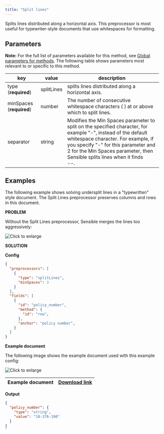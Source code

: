 ```yaml
---
title: "Split lines"
---
```


Splits lines distributed along a horizontal axis. This preprocessor is most useful for typewriter-style documents that use whitespaces for formatting. 

## Parameters

**Note:** For the full list of parameters available for this method, see [Global parameters for methods](/senseml-reference/field-query-object/method#global-parameters-for-methods). The following table shows parameters most relevant to or specific to this method.

| key                      | value      | description                                                                                                                                                                                                                                                               |
| ------------------------ | ---------- | ------------------------------------------------------------------------------------------------------------------------------------------------------------------------------------------------------------------------------------------------------------------------- |
| type (**required**)      | splitLines | splits lines distributed along a horizontal axis.                                                                                                                                                                                                                         |
| minSpaces (**required**) | number     | The number of consecutive whitespace characters (&#x20;) at or above which to split lines.                                                                                                                                                                                |
| separator                | string     | Modifies the Min Spaces parameter to split on the specified character, for example "-", instead of the default whitespace character. For example, if you specify "-" for this parameter and 2 for the Min Spaces parameter, then Sensible splits lines when it finds <br/>\--. |

## Examples

The following example shows solving undersplit lines in a "typewritten" style document. The Split Lines preprocessor preserves columns and rows in this document.

**PROBLEM**

Without the Split Lines preprocessor, Sensible merges the lines too aggressively:

![Click to enlarge](/images/split_lines_2.png)

**SOLUTION**

**Config**

```JSON JSON 
{
  "preprocessors": [
    {
      "type": "splitLines",
      "minSpaces": 3
    }
  ],
  "fields": [
    {
      "id": "policy_number",
      "method": {
        "id": "row",
      },
      "anchor": "policy number",
    }
  ]
}
```
**Example document**

The following image shows the example document used with this example config:

![Click to enlarge](/images/split_lines.png)

| Example document | [Download link](https://raw.githubusercontent.com/sensible-hq/sensible-docs/main/readme-sync/assets/v0/pdfs/split%5Flines.pdf) |
| ---------------- | ------------------------------------------------------------------------------------------------------------------------------ |

**Output**

```JSON JSON 
{
  "policy_number": {
    "type": "string",
    "value": "18-376-190"
  }
}
`
